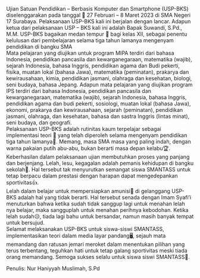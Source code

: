 <div className="text-justify">
  Ujian Satuan Pendidikan – Berbasis Komputer dan Smartphone (USP-BKS)
  diselenggarakan pada tanggal 📅 27 Februari – 8 Maret 2023 di SMA Negeri 17
  Surabaya. Pelaksanaan USP-BKS kali ini berjalan dengan lancar. Adapun ketua
  dari pelaksanaan USP – BKS kali ini adalah Bapak Suwandi, S.Pd., M.M. USP-BKS
  bagaikan medan tempur 🏹 bagi kelas XII, sebagai penentu kelulusan dari
  pembelajaran selama tiga tahun lamanya mengenyam pendidikan di bangku SMA
</div>

<div className="text-justify">
  Mata pelajaran yang diujikan untuk program MIPA terdiri dari bahasa Indonesia,
  pendidikan pancasila dan kewarganegaraan, matematika (wajib), sejarah
  Indonesia, bahasa Inggris, pendidikan agama dan Budi pekerti, fisika, muatan
  lokal (bahasa Jawa), matematika (peminatan), prakarya dan kewirausahaan,
  kimia, pendidikan jasmani, olahraga dan kesehatan, biologi, seni budaya,
  bahasa Jepang. Adapun mata pelajaran yang diujikan program IPS terdiri dari
  bahasa Indonesia, pendidikan pancasila dan kewarganegaraan, matematika
  (wajib), sejarah Indonesia, bahasa Inggris, pendidikan agama dan budi pekerti,
  sosiologi, muatan lokal (bahasa Jawa), ekonomi, prakarya dan kewirausahaan,
  sejarah (peminatan), pendidikan jasmani, olahraga, dan kesehatan, bahasa dan
  sastra Inggris (lintas minat), seni budaya, dan geografi.
</div>

<div className="text-justify">
  Pelaksanaan USP-BKS adalah rutinitas kaum terpelajar sebagai implementasi
  teori 📔 yang telah diperoleh selama mengenyam pendidikan tiga tahun
  lamanya👐. Memang, masa SMA masa yang paling indah, dengan warna pakaian putih
  abu-abu, bukan berarti masa depan kelabu🏆. Keberhasilan dalam pelaksanaan
  ujian membutuhkan proses yang panjang dan berjenjang. Lelah, lesu, kegagalan
  adalah pemanis kehidupan di bangku sekolah🌟. Hal tersebut tak menyurutkan
  semangat siswa SMANTASS untuk tetap berpacu dalam prestasi dengan harapan
  dapat mengedepankan sportivitas👍.
</div>

<div className="text-justify">
  Lelah dalam belajar untuk mempersiapkan amunisi🏹 di gelanggang USP-BKS adalah
  hal yang tidak berarti. Hal tersebut senada dengan Imam Syafi’i menuturkan
  bahwa ketika sudah tidak sanggup lagi untuk menahan lelah nya belajar, maka
  sangguplah untuk menahan perihnya kebodohan. Ketika lelah sudah😥, tiada lagi
  bahu untuk bersandar, namun masih banyak tempat untuk bersujud.
</div>

<div className="text-justify">
  Selamat melaksanakan USP-BKS untuk siswa-siswi SMANTASS, implementasikan teori
  dalam media layar pandang🖥, sejauh mata memandang dan ratusan jemari meroket
  dalam menentukan pilihan yang terus terbentang, teguhkan hati untuk tetap
  galang sportivitas meski tiada orang memandang. Semoga sukses selalu untuk
  siswa siswi SMANTASS🎉.
</div>

Penulis: Nur Haniyyah Muslimah, S.Pd